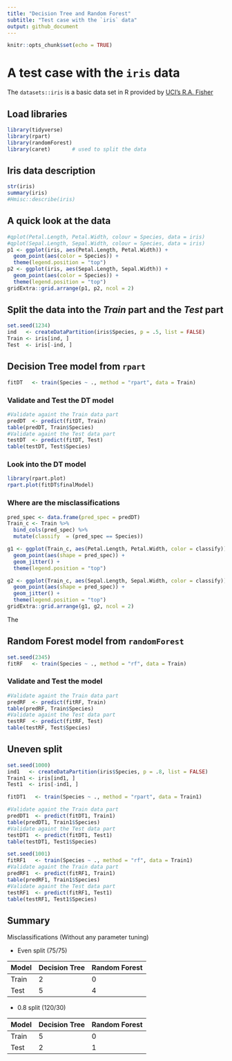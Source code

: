 ```yaml
---
title: "Decision Tree and Random Forest"
subtitle: "Test case with the `iris` data"
output: github_document
---
```


```r
knitr::opts_chunk$set(echo = TRUE)
```

# A test case with the `iris` data  

The `datasets::iris` is a basic data set in R provided by [UCI's R.A. Fisher](https://archive.ics.uci.edu/ml/datasets/iris) 

## Load libraries
```r
library(tidyverse)
library(rpart)
library(randomForest)
library(caret)       # used to split the data
```

## Iris data description  
```r
str(iris)
summary(iris)
#Hmisc::describe(iris)
```


## A quick look at the data
```r
#qplot(Petal.Length, Petal.Width, colour = Species, data = iris)
#qplot(Sepal.Length, Sepal.Width, colour = Species, data = iris)
p1 <- ggplot(iris, aes(Petal.Length, Petal.Width)) + 
  geom_point(aes(color = Species)) +
  theme(legend.position = "top")
p2 <- ggplot(iris, aes(Sepal.Length, Sepal.Width)) + 
  geom_point(aes(color = Species)) +
  theme(legend.position = "top")
gridExtra::grid.arrange(p1, p2, ncol = 2)
```


## Split the data into the _Train_ part and the _Test_ part
```r
set.seed(1234)
ind   <- createDataPartition(iris$Species, p = .5, list = FALSE)
Train <- iris[ind, ]
Test  <- iris[-ind, ]
```


## Decision Tree model from `rpart`
```r
fitDT   <- train(Species ~ ., method = "rpart", data = Train)
```

### Validate and Test the DT model
```r
#Validate againt the Train data part
predDT  <- predict(fitDT, Train)
table(predDT, Train$Species)
#Validate againt the Test data part
testDT  <- predict(fitDT, Test)
table(testDT, Test$Species)
```

### Look into the DT model 
```r
library(rpart.plot)
rpart.plot(fitDT$finalModel)
```

### Where are the misclassifications  
```r
pred_spec <- data.frame(pred_spec = predDT)
Train_c <- Train %>% 
  bind_cols(pred_spec) %>% 
  mutate(classify  = (pred_spec == Species))

g1 <- ggplot(Train_c, aes(Petal.Length, Petal.Width, color = classify)) + 
  geom_point(aes(shape = pred_spec)) +
  geom_jitter() +
  theme(legend.position = "top")

g2 <- ggplot(Train_c, aes(Sepal.Length, Sepal.Width, color = classify)) + 
  geom_point(aes(shape = pred_spec)) +
  geom_jitter() +
  theme(legend.position = "top")
gridExtra::grid.arrange(g1, g2, ncol = 2)
```
The

## Random Forest model from `randomForest`
```r
set.seed(2345)
fitRF   <- train(Species ~ ., method = "rf", data = Train)
```

### Validate and Test the model
```r
#Validate againt the Train data part
predRF  <- predict(fitRF, Train)
table(predRF, Train$Species)
#Validate againt the Test data part
testRF  <- predict(fitRF, Test)
table(testRF, Test$Species)
```

## Uneven split
```r
set.seed(1000)
ind1   <- createDataPartition(iris$Species, p = .8, list = FALSE)
Train1 <- iris[ind1, ]
Test1  <- iris[-ind1, ]

fitDT1   <- train(Species ~ ., method = "rpart", data = Train1)

#Validate againt the Train data part
predDT1  <- predict(fitDT1, Train1)
table(predDT1, Train1$Species)
#Validate againt the Test data part
testDT1  <- predict(fitDT1, Test1)
table(testDT1, Test1$Species)

set.seed(1001)
fitRF1   <- train(Species ~ ., method = "rf", data = Train1)
#Validate againt the Train data part
predRF1  <- predict(fitRF1, Train1)
table(predRF1, Train1$Species)
#Validate againt the Test data part
testRF1  <- predict(fitRF1, Test1)
table(testRF1, Test1$Species)
```


## Summary 
Misclassifications (Without any parameter tuning)   

* Even split (75/75)

| Model | Decision Tree | Random Forest |
|---+---+---|
| Train | 2 | 0 |
| Test | 5 | 4 |

* 0.8 split (120/30)

| Model | Decision Tree | Random Forest |
|---+---+---|
| Train | 5 | 0 |
| Test | 2 | 1 |
